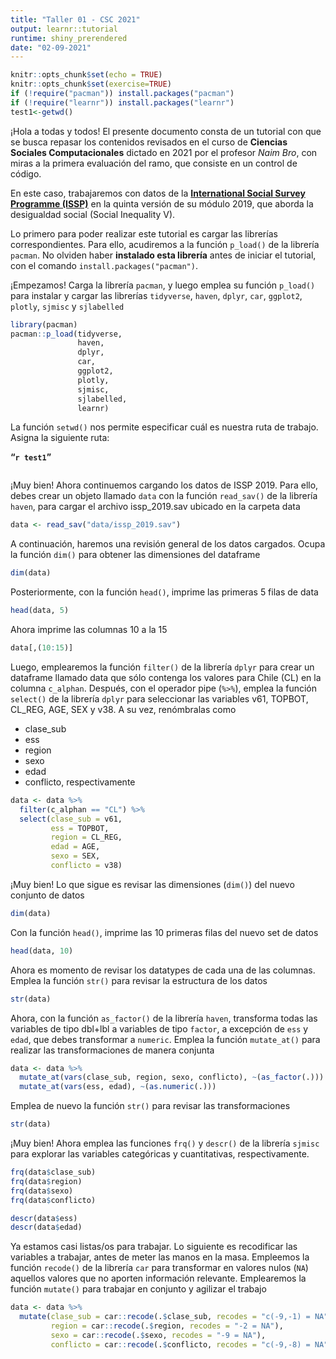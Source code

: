 ```yaml
---
title: "Taller 01 - CSC 2021"
output: learnr::tutorial
runtime: shiny_prerendered
date: "02-09-2021"
---
```


```r
knitr::opts_chunk$set(echo = TRUE)
knitr::opts_chunk$set(exercise=TRUE)
if (!require("pacman")) install.packages("pacman")
if (!require("learnr")) install.packages("learnr")
test1<-getwd()
```

¡Hola a todas y todos! El presente documento consta de un tutorial con que se busca repasar los contenidos revisados en el curso de **Ciencias Sociales Computacionales** dictado en 2021 por el profesor *Naim Bro*, con miras a la primera evaluación del ramo, que consiste en un control de código.

En este caso, trabajaremos con datos de la [**International Social Survey Programme (ISSP)**](http://w.issp.org/data-download/by-year/) en la quinta versión de su módulo 2019, que aborda la desigualdad social (Social Inequality V).

Lo primero para poder realizar este tutorial es cargar las librerías correspondientes. Para ello, acudiremos a la función `p_load()` de la librería `pacman`. No olviden haber **instalado esta librería** antes de iniciar el tutorial, con el comando `install.packages("pacman")`.

¡Empezamos! Carga la librería `pacman`, y luego emplea su función `p_load()` para instalar y cargar las librerías `tidyverse`, `haven`, `dplyr`, `car`, `ggplot2`, `plotly`, `sjmisc` y `sjlabelled`

```r
library(pacman)
pacman::p_load(tidyverse,
               haven,
               dplyr, 
               car,
               ggplot2,
               plotly,
               sjmisc,
               sjlabelled,
               learnr)
```

La función `setwd()` nos permite especificar cuál es nuestra ruta de trabajo. Asigna la siguiente ruta:

**"`r test1`"**

```r

```

¡Muy bien! Ahora continuemos cargando los datos de ISSP 2019. Para ello, debes crear un objeto llamado `data` con la función `read_sav()` de la librería `haven`, para cargar el archivo issp_2019.sav ubicado en la carpeta data

```r
data <- read_sav("data/issp_2019.sav")
```

A continuación, haremos una revisión general de los datos cargados. Ocupa la función `dim()` para obtener las dimensiones del dataframe

```r
dim(data)
```

Posteriormente, con la función `head()`, imprime las primeras 5 filas de data

```r
head(data, 5)
```

Ahora imprime las columnas 10 a la 15

```r
data[,(10:15)]
```

Luego, emplearemos la función `filter()` de la librería `dplyr` para crear un dataframe llamado data que sólo contenga los valores para Chile (CL) en la columna `c_alphan`. Después, con el operador pipe (`%>%`), emplea la función `select()` de la librería `dplyr` para seleccionar las variables v61, TOPBOT, CL_REG, AGE, SEX y v38. A su vez, renómbralas como

-   clase_sub
-   ess
-   region
-   sexo
-   edad
-   conflicto, respectivamente

```r
data <- data %>% 
  filter(c_alphan == "CL") %>% 
  select(clase_sub = v61,
         ess = TOPBOT,
         region = CL_REG,
         edad = AGE,
         sexo = SEX,
         conflicto = v38)
```

¡Muy bien! Lo que sigue es revisar las dimensiones (`dim()`) del nuevo conjunto de datos

```r
dim(data)
```

Con la función `head()`, imprime las 10 primeras filas del nuevo set de datos

```r
head(data, 10)
```

Ahora es momento de revisar los datatypes de cada una de las columnas. Emplea la función `str()` para revisar la estructura de los datos

```r
str(data)
```

Ahora, con la función `as_factor()` de la librería `haven`, transforma todas las variables de tipo dbl+lbl a variables de tipo `factor`, a excepción de `ess` y `edad`, que debes transformar a `numeric`. Emplea la función `mutate_at()` para realizar las transformaciones de manera conjunta

```r
data <- data %>% 
  mutate_at(vars(clase_sub, region, sexo, conflicto), ~(as_factor(.))) %>% 
  mutate_at(vars(ess, edad), ~(as.numeric(.)))
```

Emplea de nuevo la función `str()` para revisar las transformaciones

```r
str(data)
```

¡Muy bien! Ahora emplea las funciones `frq()` y `descr()` de la librería `sjmisc` para explorar las variables categóricas y cuantitativas, respectivamente.

```r
frq(data$clase_sub)
frq(data$region)
frq(data$sexo)
frq(data$conflicto)

descr(data$ess)
descr(data$edad)
```

Ya estamos casi listas/os para trabajar. Lo siguiente es recodificar las variables a trabajar, antes de meter las manos en la masa. Empleemos la función `recode()` de la librería `car` para transformar en valores nulos (`NA`) aquellos valores que no aporten información relevante. Emplearemos la función `mutate()` para trabajar en conjunto y agilizar el trabajo

```r
data <- data %>% 
  mutate(clase_sub = car::recode(.$clase_sub, recodes = "c(-9,-1) = NA"),
         region = car::recode(.$region, recodes = "-2 = NA"),
         sexo = car::recode(.$sexo, recodes = "-9 = NA"),
         conflicto = car::recode(.$conflicto, recodes = "c(-9,-8) = NA"))
```
